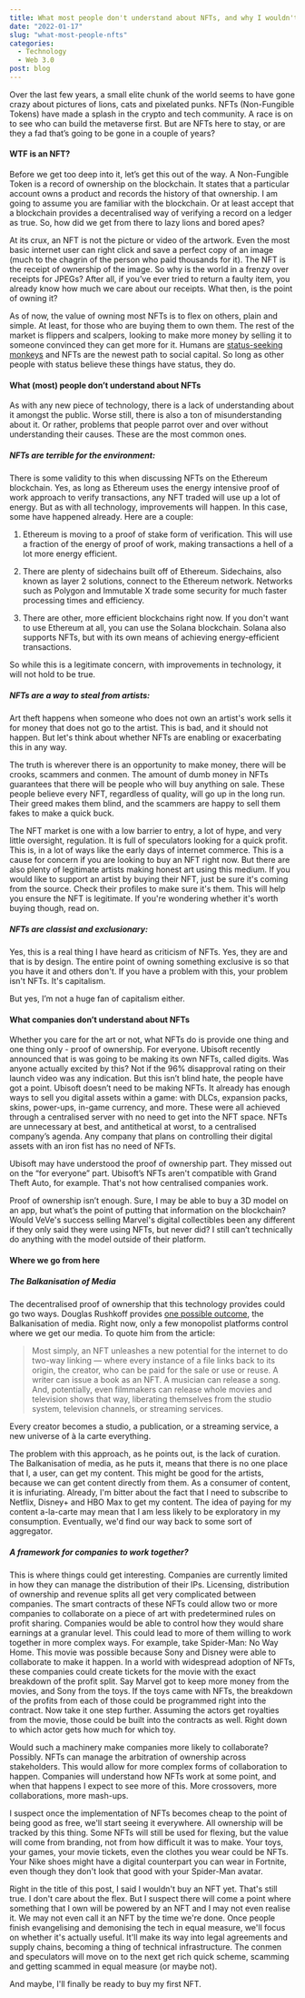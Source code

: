```yaml
---
title: What most people don't understand about NFTs, and why I wouldn't buy one... yet
date: "2022-01-17"
slug: "what-most-people-nfts"
categories:
  - Technology
  - Web 3.0
post: blog
---
```


Over the last few years, a small elite chunk of the world seems to have gone crazy about pictures of lions, cats and pixelated punks. NFTs (Non-Fungible Tokens) have made a splash in the crypto and tech community. A race is on to see who can build the metaverse first. But are NFTs here to stay, or are they a fad that’s going to be gone in a couple of years?

#### WTF is an NFT?

Before we get too deep into it, let’s get this out of the way. A Non-Fungible Token is a record of ownership on the blockchain. It states that a particular account owns a product and records the history of that ownership. I am going to assume you are familiar with the blockchain. Or at least accept that a blockchain provides a decentralised way of verifying a record on a ledger as true. So, how did we get from there to lazy lions and bored apes?

At its crux, an NFT is not the picture or video of the artwork. Even the most basic internet user can right click and save a perfect copy of an image (much to the chagrin of the person who paid thousands for it). The NFT is the receipt of ownership of the image. So why is the world in a frenzy over receipts for JPEGs? After all, if you’ve ever tried to return a faulty item, you already know how much we care about our receipts. What then, is the point of owning it?

As of now, the value of owning most NFTs is to flex on others, plain and simple. At least, for those who are buying them to own them. The rest of the market is flippers and scalpers, looking to make more money by selling it to someone convinced they can get more for it. Humans are [status-seeking monkeys](https://www.notboring.co/p/status-monkeys) and NFTs are the newest path to social capital. So long as other people with status believe these things have status, they do.

#### What (most) people don’t understand about NFTs

As with any new piece of technology, there is a lack of understanding about it amongst the public. Worse still, there is also a ton of misunderstanding about it. Or rather, problems that people parrot over and over without understanding their causes. These are the most common ones.

##### NFTs are terrible for the environment:

There is some validity to this when discussing NFTs on the Ethereum blockchain. Yes, as long as Ethereum uses the energy intensive proof of work approach to verify transactions, any NFT traded will use up a lot of energy. But as with all technology, improvements will happen. In this case, some have happened already. Here are a couple:

1. Ethereum is moving to a proof of stake form of verification. This will use a fraction of the energy of proof of work, making transactions a hell of a lot more energy efficient.

2. There are plenty of sidechains built off of Ethereum. Sidechains, also known as layer 2 solutions, connect to the Ethereum network. Networks such as Polygon and Immutable X trade some security for much faster processing times and efficiency.

3. There are other, more efficient blockchains right now. If you don't want to use Ethereum at all, you can use the Solana blockchain. Solana also supports NFTs, but with its own means of achieving energy-efficient transactions.

So while this is a legitimate concern, with improvements in technology, it will not hold to be true.

##### NFTs are a way to steal from artists:

Art theft happens when someone who does not own an artist's work sells it for money that does not go to the artist. This is bad, and it should not happen. But let's think about whether NFTs are enabling or exacerbating this in any way.

The truth is wherever there is an opportunity to make money, there will be crooks, scammers and conmen. The amount of dumb money in NFTs guarantees that there will be people who will buy anything on sale. These people believe every NFT, regardless of quality, will go up in the long run. Their greed makes them blind, and the scammers are happy to sell them fakes to make a quick buck.

The NFT market is one with a low barrier to entry, a lot of hype, and very little oversight, regulation. It is full of speculators looking for a quick profit. This is, in a lot of ways like the early days of internet commerce. This is a cause for concern if you are looking to buy an NFT right now. But there are also plenty of legitimate artists making honest art using this medium. If you would like to support an artist by buying their NFT, just be sure it's coming from the source. Check their profiles to make sure it's them. This will help you ensure the NFT is legitimate. If you're wondering whether it's worth buying though, read on.

##### NFTs are classist and exclusionary:

Yes, this is a real thing I have heard as criticism of NFTs. Yes, they are and that is by design. The entire point of owning something exclusive is so that you have it and others don't. If you have a problem with this, your problem isn't NFTs. It's capitalism.

But yes, I’m not a huge fan of capitalism either.

#### What companies don’t understand about NFTs

Whether you care for the art or not, what NFTs do is provide one thing and one thing only - proof of ownership. For everyone. Ubisoft recently announced that is was going to be making its own NFTs, called digits. Was anyone actually excited by this? Not if the 96% disapproval rating on their launch video was any indication. But this isn’t blind hate, the people have got a point. Ubisoft doesn’t need to be making NFTs. It already has enough ways to sell you digital assets within a game: with DLCs, expansion packs, skins, power-ups, in-game currency, and more. These were all achieved through a centralised server with no need to get into the NFT space. NFTs are unnecessary at best, and antithetical at worst, to a centralised company’s agenda. Any company that plans on controlling their digital assets with an iron fist has no need of NFTs.

Ubisoft may have understood the proof of ownership part. They missed out on the “for everyone” part. Ubisoft’s NFTs aren't compatible with Grand Theft Auto, for example. That's not how centralised companies work.

Proof of ownership isn’t enough. Sure, I may be able to buy a 3D model on an app, but what’s the point of putting that information on the blockchain? Would VeVe's success selling Marvel's digital collectibles been any different if they only said they were using NFTs, but never did? I still can’t technically do anything with the model outside of their platform.

#### Where we go from here

##### The Balkanisation of Media

The decentralised proof of ownership that this technology provides could go two ways. Douglas Rushkoff provides [one possible outcome](https://onezero.medium.com/how-nfts-will-kill-netflix-62f9a3f03e87), the Balkanisation of media. Right now, only a few monopolist platforms control where we get our media. To quote him from the article:

> Most simply, an NFT unleashes a new potential for the internet to do two-way linking — where every instance of a file links back to its origin, the creator, who can be paid for the sale or use or reuse. A writer can issue a book as an NFT. A musician can release a song. And, potentially, even filmmakers can release whole movies and television shows that way, liberating themselves from the studio system, television channels, or streaming services.

Every creator becomes a studio, a publication, or a streaming service, a new universe of à la carte everything.

The problem with this approach, as he points out, is the lack of curation. The Balkanisation of media, as he puts it, means that there is no one place that I, a user, can get my content. This might be good for the artists, because we can get content directly from them. As a consumer of content, it is infuriating. Already, I'm bitter about the fact that I need to subscribe to Netflix, Disney+ and HBO Max to get my content. The idea of paying for my content a-la-carte may mean that I am less likely to be exploratory in my consumption. Eventually, we'd find our way back to some sort of aggregator.

##### A framework for companies to work together?

This is where things could get interesting. Companies are currently limited in how they can manage the distribution of their IPs. Licensing, distribution of ownership and revenue splits all get very complicated between companies. The smart contracts of these NFTs could allow two or more companies to collaborate on a piece of art with predetermined rules on profit sharing. Companies would be able to control how they would share earnings at a granular level. This could lead to more of them willing to work together in more complex ways. For example, take Spider-Man: No Way Home. This movie was possible because Sony and Disney were able to collaborate to make it happen. In a world with widespread adoption of NFTs, these companies could create tickets for the movie with the exact breakdown of the profit split. Say Marvel got to keep more money from the movies, and Sony from the toys. If the toys came with NFTs, the breakdown of the profits from each of those could be programmed right into the contract. Now take it one step further. Assuming the actors get royalties from the movie, those could be built into the contracts as well. Right down to which actor gets how much for which toy.

Would such a machinery make companies more likely to collaborate? Possibly. NFTs can manage the arbitration of ownership across stakeholders. This would allow for more complex forms of collaboration to happen. Companies will understand how NFTs work at some point, and when that happens I expect to see more of this. More crossovers, more collaborations, more mash-ups.

I suspect once the implementation of NFTs becomes cheap to the point of being good as free, we'll start seeing it everywhere. All ownership will be tracked by this thing. Some NFTs will still be used for flexing, but the value will come from branding, not from how difficult it was to make. Your toys, your games, your movie tickets, even the clothes you wear could be NFTs. Your Nike shoes might have a digital counterpart you can wear in Fortnite, even though they don't look that good with your Spider-Man avatar.

Right in the title of this post, I said I wouldn't buy an NFT yet. That's still true. I don't care about the flex. But I suspect there will come a point where something that I own will be powered by an NFT and I may not even realise it. We may not even call it an NFT by the time we're done. Once people finish evangelising and demonising the tech in equal measure, we'll focus on whether it's actually useful. It'll make its way into legal agreements and supply chains, becoming a thing of technical infrastructure. The conmen and speculators will move on to the next get rich quick scheme, scamming and getting scammed in equal measure (or maybe not).

And maybe, I'll finally be ready to buy my first NFT.
